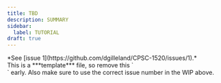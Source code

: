```yaml
---
title: TBD
description: SUMMARY
sidebar:
  label: TUTORIAL
draft: true
---
```



<Aside title="Work-In-Progress (WIP)" type="caution">
*See [issue 1](https://github.com/dgilleland/CPSC-1520/issues/1).*
</Aside>

<Aside type="caution" title="Remove Me!">
  This is a ***template*** file, so remove this `<Aside>` early. Also make sure to use the correct issue number in the WIP above.
</Aside>